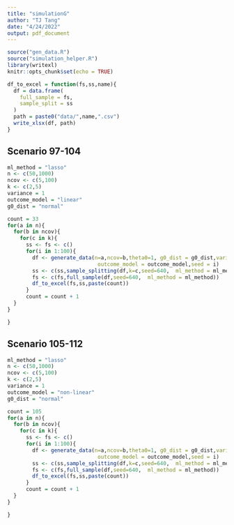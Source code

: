 ```yaml
---
title: "simulationG"
author: "TJ Tang"
date: "4/24/2022"
output: pdf_document
---
```


```r
source("gen_data.R")
source("simulation_helper.R")
library(writexl)
knitr::opts_chunk$set(echo = TRUE)
```


```r
df_to_excel = function(fs,ss,name){
  df = data.frame(
    full_sample = fs,
    sample_split = ss
  )
  path = paste0("data/",name,".csv")
  write_xlsx(df, path)
}

```


## Scenario 97-104

```r
ml_method = "lasso"
n <- c(50,1000)
ncov <- c(5,100)
k <- c(2,5)
variance = 1
outcome_model = "linear"
g0_dist = "normal"
```


```r
count = 33 
for(a in n){
  for(b in ncov){
    for(c in k){
      ss <- fs <- c()
      for(i in 1:100){
        df <- generate_data(n=a,ncov=b,theta0=1, g0_dist = g0_dist,variance = variance,
                             outcome_model = outcome_model,seed = i)
        ss <- c(ss,sample_splitting(df,k=c,seed=640,  ml_method = ml_method))
        fs <- c(fs,full_sample(df,seed=640,  ml_method = ml_method))
        df_to_excel(fs,ss,paste(count))
      }
      count = count + 1
  }
}

}
```


## Scenario 105-112

```r
ml_method = "lasso"
n <- c(50,1000)
ncov <- c(5,100)
k <- c(2,5)
variance = 1
outcome_model = "non-linear"
g0_dist = "normal"
```


```r
count = 105
for(a in n){
  for(b in ncov){
    for(c in k){
      ss <- fs <- c()
      for(i in 1:100){
        df <- generate_data(n=a,ncov=b,theta0=1, g0_dist = g0_dist,variance = variance,
                             outcome_model = outcome_model,seed = i)
        ss <- c(ss,sample_splitting(df,k=c,seed=640,  ml_method = ml_method))
        fs <- c(fs,full_sample(df,seed=640,  ml_method = ml_method))
        df_to_excel(fs,ss,paste(count))
      }
      count = count + 1
  }
}

}
```


